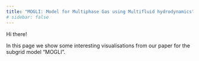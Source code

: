 ```yaml
---
title: "MOGLI: Model for Multiphase Gas using Multifluid hydrodynamics"
# sidebar: false
---
```


Hi there!

In this page we show some interesting visualisations from our paper for the subgrid model "MOGLI".

